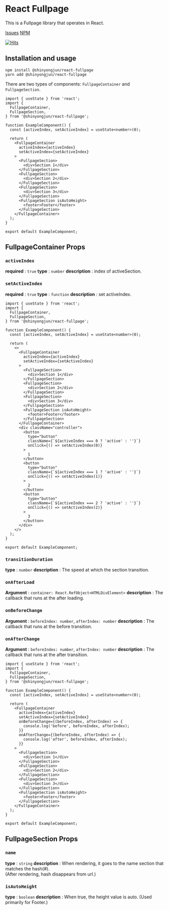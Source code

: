 # React Fullpage

This is a Fullpage library that operates in React.

[Issues](https://github.com/shinyj1991/react-fullpage/issues)
[NPM](https://www.npmjs.com/package/@shinyongjun/react-fullpage)

[![Hits](https://hits.seeyoufarm.com/api/count/incr/badge.svg?url=https%3A%2F%2Fgithub.com%2Fshinyj1991%2Freact-fullpage&count_bg=%2379C83D&title_bg=%23555555&icon=&icon_color=%23E7E7E7&title=hits&edge_flat=false)](https://hits.seeyoufarm.com)

## Installation and usage

```
npm install @shinyongjun/react-fullpage
yarn add @shinyongjun/react-fullpage
```

There are two types of components: `FullpageContainer` and `FullpageSection`.

```tsx
import { useState } from 'react';
import {
  FullpageContainer,
  FullpageSection,
} from '@shinyongjun/react-fullpage';

function ExampleComponent() {
  const [activeIndex, setActiveIndex] = useState<number>(0);

  return (
    <FullpageContainer
      activeIndex={activeIndex}
      setActiveIndex={setActiveIndex}
    >
      <FullpageSection>
        <div>Section 1</div>
      </FullpageSection>
      <FullpageSection>
        <div>Section 2</div>
      </FullpageSection>
      <FullpageSection>
        <div>Section 3</div>
      </FullpageSection>
      <FullpageSection isAutoHeight>
        <footer>Footer</footer>
      </FullpageSection>
    </FullpageContainer>
  );
}

export default ExampleComponent;
```

## FullpageContainer Props

### `activeIndex`

**required** : `true`
**type** : `number`
**description** : index of activeSection.

### `setActiveIndex`

**required** : `true`
**type** : `function`
**description** : set activeIndex.

```tsx
import { useState } from 'react';
import {
  FullpageContainer,
  FullpageSection,
} from '@shinyongjun/react-fullpage';

function ExampleComponent() {
  const [activeIndex, setActiveIndex] = useState<number>(0);

  return (
    <>
      <FullpageContainer
        activeIndex={activeIndex}
        setActiveIndex={setActiveIndex}
      >
        <FullpageSection>
          <div>Section 1</div>
        </FullpageSection>
        <FullpageSection>
          <div>Section 2</div>
        </FullpageSection>
        <FullpageSection>
          <div>Section 3</div>
        </FullpageSection>
        <FullpageSection isAutoHeight>
          <footer>Footer</footer>
        </FullpageSection>
      </FullpageContainer>
      <div className="controller">
        <button
          type="button"
          className={`${activeIndex === 0 ? 'active' : ''}`}
          onClick={() => setActiveIndex(0)}
        >
          1
        </button>
        <button
          type="button"
          className={`${activeIndex === 1 ? 'active' : ''}`}
          onClick={() => setActiveIndex(1)}
        >
          2
        </button>
        <button
          type="button"
          className={`${activeIndex === 2 ? 'active' : ''}`}
          onClick={() => setActiveIndex(2)}
        >
          3
        </button>
      </div>
    </>
  );
}

export default ExampleComponent;
```

### `transitionDuration`

**type** : `number`
**description** : The speed at which the section transition.

### `onAfterLoad`

**Argument** : `container: React.RefObject<HTMLDivElement>`
**description** : The callback that runs at the after loading.

### `onBeforeChange`

**Argument** : `beforeIndex: number`, `afterIndex: number`
**description** : The callback that runs at the before transition.

### `onAfterChange`

**Argument** : `beforeIndex: number`, `afterIndex: number`
**description** : The callback that runs at the after transition.

```tsx
import { useState } from 'react';
import {
  FullpageContainer,
  FullpageSection,
} from '@shinyongjun/react-fullpage';

function ExampleComponent() {
  const [activeIndex, setActiveIndex] = useState<number>(0);

  return (
    <FullpageContainer
      activeIndex={activeIndex}
      setActiveIndex={setActiveIndex}
      onBeforeChange={(beforeIndex, afterIndex) => {
        console.log('before', beforeIndex, afterIndex);
      }}
      onAfterChange={(beforeIndex, afterIndex) => {
        console.log('after', beforeIndex, afterIndex);
      }}
    >
      <FullpageSection>
        <div>Section 1</div>
      </FullpageSection>
      <FullpageSection>
        <div>Section 2</div>
      </FullpageSection>
      <FullpageSection>
        <div>Section 3</div>
      </FullpageSection>
      <FullpageSection isAutoHeight>
        <footer>Footer</footer>
      </FullpageSection>
    </FullpageContainer>
  );
}

export default ExampleComponent;
```

## FullpageSection Props

### `name`

**type** : `string`
**description** : When rendering, it goes to the name section that matches the hash(#).<br />(After rendering, hash disappears from url.)

### `isAutoHeight`

**type** : `boolean`
**description** : When true, the height value is auto. (Used primarily for Footer.)

